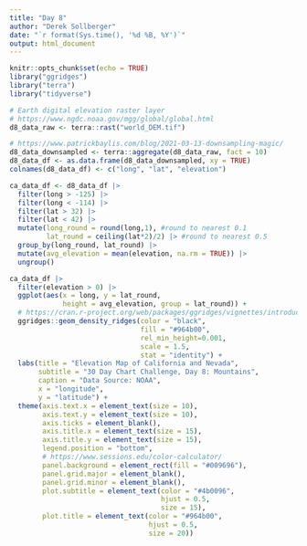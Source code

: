 ```yaml
---
title: "Day 8"
author: "Derek Sollberger"
date: "`r format(Sys.time(), '%d %B, %Y')`"
output: html_document
---
```


```r
knitr::opts_chunk$set(echo = TRUE)
library("ggridges")
library("terra")
library("tidyverse")

# Earth digital elevation raster layer
# https://www.ngdc.noaa.gov/mgg/global/global.html
d8_data_raw <- terra::rast("world_DEM.tif")
```

```r
# https://www.patrickbaylis.com/blog/2021-03-13-downsampling-magic/
d8_data_downsampled <- terra::aggregate(d8_data_raw, fact = 10)
d8_data_df <- as.data.frame(d8_data_downsampled, xy = TRUE)
colnames(d8_data_df) <- c("long", "lat", "elevation")
```

```r
ca_data_df <- d8_data_df |>
  filter(long > -125) |>
  filter(long < -114) |>
  filter(lat > 32) |>
  filter(lat < 42) |>
  mutate(long_round = round(long,1), #round to nearest 0.1
         lat_round = ceiling(lat*2)/2) |> #round to nearest 0.5
  group_by(long_round, lat_round) |>
  mutate(avg_elevation = mean(elevation, na.rm = TRUE)) |>
  ungroup()
```

```r
ca_data_df |>
  filter(elevation > 0) |>
  ggplot(aes(x = long, y = lat_round, 
             height = avg_elevation, group = lat_round)) +
  # https://cran.r-project.org/web/packages/ggridges/vignettes/introduction.html
  ggridges::geom_density_ridges(color = "black",
                                fill = "#964b00", 
                                rel_min_height=0.001,
                                scale = 1.5,
                                stat = "identity") +
  labs(title = "Elevation Map of California and Nevada",
       subtitle = "30 Day Chart Challenge, Day 8: Mountains",
       caption = "Data Source: NOAA",
       x = "longitude", 
       y = "latitude") +
  theme(axis.text.x = element_text(size = 10),
        axis.text.y = element_text(size = 10),
        axis.ticks = element_blank(),
        axis.title.x = element_text(size = 15),
        axis.title.y = element_text(size = 15),
        legend.position = "bottom",
        # https://www.sessions.edu/color-calculator/
        panel.background = element_rect(fill = "#009696"),
        panel.grid.major = element_blank(),
        panel.grid.minor = element_blank(),
        plot.subtitle = element_text(color = "#4b0096", 
                                     hjust = 0.5, 
                                     size = 15),
        plot.title = element_text(color = "#964b00",
                                  hjust = 0.5,
                                  size = 20))
```
